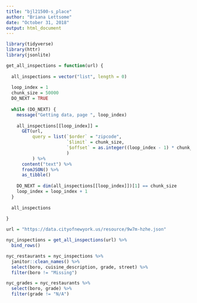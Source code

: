 ```yaml
---
title: "bjl21500-s_place"
author: "Briana Lettsome"
date: "October 31, 2018"
output: html_document
---
```


```r
library(tidyverse)
library(httr)
library(jsonlite)

get_all_inspections = function(url) {
  
  all_inspections = vector("list", length = 0)
  
  loop_index = 1
  chunk_size = 50000
  DO_NEXT = TRUE
  
  while (DO_NEXT) {
    message("Getting data, page ", loop_index)
    
    all_inspections[[loop_index]] = 
      GET(url,
          query = list(`$order` = "zipcode",
                       `$limit` = chunk_size,
                       `$offset` = as.integer((loop_index - 1) * chunk_size)
                       )
          ) %>%
      content("text") %>%
      fromJSON() %>%
      as_tibble()
    
    DO_NEXT = dim(all_inspections[[loop_index]])[1] == chunk_size
    loop_index = loop_index + 1
  }
  
  all_inspections
  
}

url = "https://data.cityofnewyork.us/resource/9w7m-hzhe.json"

nyc_inspections = get_all_inspections(url) %>%
  bind_rows() 
```

```r
nyc_restaurants = nyc_inspections %>%
  janitor::clean_names() %>%
  select(boro, cuisine_description, grade, street) %>%
  filter(boro != "Missing")
```

```r
nyc_grades = nyc_restaurants %>%
  select(boro, grade) %>%
  filter(grade != "N/A") 
```

